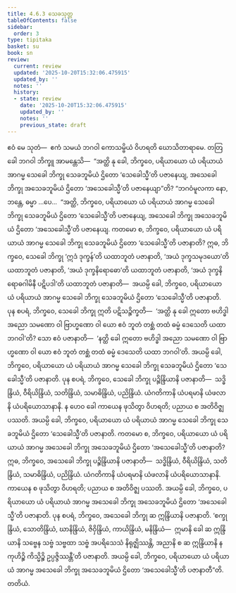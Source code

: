 ```yaml
---
title: 4.6.3 သေခသုတ္တ
tableOfContents: false
sidebar:
  order: 3
type: tipitaka
basket: su
book: sn
review:
  current: review
  updated: '2025-10-20T15:32:06.475915'
  updated_by: ''
  notes: ''
  history:
  - state: review
    date: '2025-10-20T15:32:06.475915'
    updated_by: ''
    notes: ''
    previous_state: draft
---
```



<DynamicBreadcrumb />


<ReviewStatus review={frontmatter.review} showDetails={true} />

<HypothesisAnnotation frontmatter={frontmatter} />

<Division number="523" book="sn" e="ch" v="18" p="358">

<Paragraph number="1200" book="sn">
ဧဝံ မေ သုတံ—  ဧကံ သမယံ ဘဂဝါ ကောသမ္ဗိယံ ဝိဟရတိ ဃောသိတာရာမေ. တတြ ခေါ ဘဂဝါ ဘိက္ခူ အာမန္တေသိ—  “အတ္ထိ နု ခေါ, ဘိက္ခဝေ, ပရိယာယော ယံ ပရိယာယံ အာဂမ္မ သေခေါ ဘိက္ခု သေခဘူမိယံ ဌိတော ‘သေခေါသ္မီ’တိ ပဇာနေယျ, အသေခေါ ဘိက္ခု အသေခဘူမိယံ ဌိတော ‘အသေခေါသ္မီ’တိ ပဇာနေယျာ”တိ?
</Paragraph>

<Paragraph number="1201" book="sn">
“ဘဂဝံမူလကာ နော, ဘန္တေ, ဓမ္မာ …ပေ…  “အတ္ထိ, ဘိက္ခဝေ, ပရိယာယော ယံ ပရိယာယံ အာဂမ္မ သေခေါ ဘိက္ခု သေခဘူမိယံ ဌိတော ‘သေခေါသ္မီ’တိ ပဇာနေယျ, အသေခေါ ဘိက္ခု အသေခဘူမိယံ ဌိတော ‘အသေခေါသ္မီ’တိ ပဇာနေယျ.
</Paragraph>

<Paragraph number="1202" book="sn">
ကတမော စ, ဘိက္ခဝေ, ပရိယာယော ယံ ပရိယာယံ အာဂမ္မ သေခေါ ဘိက္ခု သေခဘူမိယံ ဌိတော ‘သေခေါသ္မီ’တိ ပဇာနာတိ? ဣဓ, ဘိက္ခဝေ, သေခေါ ဘိက္ခု ‘ဣဒံ ဒုက္ခန်’တိ ယထာဘူတံ ပဇာနာတိ, ‘အယံ ဒုက္ခသမုဒယော’တိ ယထာဘူတံ ပဇာနာတိ, ‘အယံ ဒုက္ခနိရောဓော’တိ ယထာဘူတံ ပဇာနာတိ, ‘အယံ ဒုက္ခနိရောဓဂါမိနီ ပဋိပဒါ’တိ ယထာဘူတံ ပဇာနာတိ—  အယမ္ပိ ခေါ, ဘိက္ခဝေ, ပရိယာယော ယံ ပရိယာယံ အာဂမ္မ သေခေါ ဘိက္ခု သေခဘူမိယံ ဌိတော ‘သေခေါသ္မီ’တိ ပဇာနာတိ.
</Paragraph>

<Paragraph number="1203" book="sn">
ပုန စပရံ, ဘိက္ခဝေ, သေခေါ ဘိက္ခု ဣတိ ပဋိသဉ္စိက္ခတိ—  ‘အတ္ထိ နု ခေါ ဣတော ဗဟိဒ္ဓါ အညော သမဏော ဝါ ဗြာဟ္မဏော ဝါ ယော ဧဝံ ဘူတံ တစ္ဆံ တထံ ဓမ္မံ ဒေသေတိ ယထာ ဘဂဝါ’တိ? သော ဧဝံ ပဇာနာတိ—  ‘နတ္ထိ ခေါ ဣတော ဗဟိဒ္ဓါ အညော သမဏော ဝါ ဗြာဟ္မဏော ဝါ ယော ဧဝံ ဘူတံ တစ္ဆံ တထံ ဓမ္မံ ဒေသေတိ ယထာ ဘဂဝါ’တိ. အယမ္ပိ ခေါ, ဘိက္ခဝေ, ပရိယာယော ယံ ပရိယာယံ အာဂမ္မ သေခေါ ဘိက္ခု သေခဘူမိယံ ဌိတော ‘သေခေါသ္မီ’တိ ပဇာနာတိ.
</Paragraph>

<Paragraph number="1204" book="sn">
ပုန စပရံ, ဘိက္ခဝေ, သေခေါ ဘိက္ခု ပဉ္စိန္ဒြိယာနိ ပဇာနာတိ—  သဒ္ဓိန္ဒြိယံ, ဝီရိယိန္ဒြိယံ, သတိန္ဒြိယံ, သမာဓိန္ဒြိယံ, ပညိန္ဒြိယံ. ယံဂတိကာနိ ယံပရမာနိ ယံဖလာနိ ယံပရိယောသာနာနိ. န ဟေဝ ခေါ ကာယေန ဖုသိတွာ ဝိဟရတိ; ပညာယ စ အတိဝိဇ္ဈ ပဿတိ. အယမ္ပိ ခေါ, ဘိက္ခဝေ, ပရိယာယော ယံ ပရိယာယံ အာဂမ္မ သေခေါ ဘိက္ခု သေခဘူမိယံ ဌိတော ‘သေခေါသ္မီ’တိ ပဇာနာတိ.
</Paragraph>

<Paragraph number="1205" book="sn">
ကတမော စ, ဘိက္ခဝေ, ပရိယာယော ယံ ပရိယာယံ အာဂမ္မ အသေခေါ ဘိက္ခု အသေခဘူမိယံ ဌိတော ‘အသေခေါသ္မီ’တိ ပဇာနာတိ? ဣဓ, ဘိက္ခဝေ, အသေခေါ ဘိက္ခု ပဉ္စိန္ဒြိယာနိ ပဇာနာတိ—  သဒ္ဓိန္ဒြိယံ, ဝီရိယိန္ဒြိယံ, သတိန္ဒြိယံ, သမာဓိန္ဒြိယံ, ပညိန္ဒြိယံ. ယံဂတိကာနိ ယံပရမာနိ ယံဖလာနိ ယံပရိယောသာနာနိ. ကာယေန စ ဖုသိတွာ ဝိဟရတိ; ပညာယ စ အတိဝိဇ္ဈ ပဿတိ. အယမ္ပိ ခေါ, ဘိက္ခဝေ, ပရိယာယော ယံ ပရိယာယံ အာဂမ္မ အသေခေါ ဘိက္ခု အသေခဘူမိယံ ဌိတော ‘အသေခေါသ္မီ’တိ ပဇာနာတိ.
</Paragraph>

<Paragraph number="1206" book="sn">
ပုန စပရံ, ဘိက္ခဝေ, အသေခေါ ဘိက္ခု ဆ ဣန္ဒြိယာနိ ပဇာနာတိ. ‘စက္ခုန္ဒြိယံ, သောတိန္ဒြိယံ, ဃာနိန္ဒြိယံ, ဇိဝှိန္ဒြိယံ, ကာယိန္ဒြိယံ, မနိန္ဒြိယံ—  ဣမာနိ ခေါ ဆ ဣန္ဒြိယာနိ သဗ္ဗေန သဗ္ဗံ သဗ္ဗထာ သဗ္ဗံ အပရိသေသံ နိရုဇ္ဈိဿန္တိ, အညာနိ စ ဆ ဣန္ဒြိယာနိ န ကုဟိဉ္စိ ကိသ္မိဉ္စိ ဥပ္ပဇ္ဇိဿန္တီ’တိ ပဇာနာတိ. အယမ္ပိ ခေါ, ဘိက္ခဝေ, ပရိယာယော ယံ ပရိယာယံ အာဂမ္မ အသေခေါ ဘိက္ခု အသေခဘူမိယံ ဌိတော ‘အသေခေါသ္မီ’တိ ပဇာနာတီ”တိ.

</Paragraph>
</Division>

<Paragraph number="1207" type="center" book="sn">
တတိယံ.
</Paragraph>
